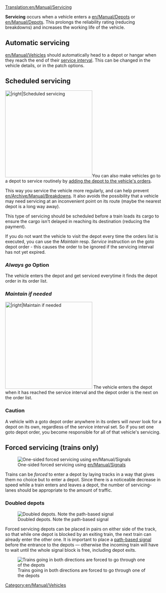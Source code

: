 [[Translation:en/Manual/Servicing]]

'''Servicing''' occurs when a vehicle enters a [[en/Manual/Depots]] or [[en/Manual/Depots]]. This prolongs the reliability rating (reducing breakdowns) and increases the working life of the vehicle.

==Automatic servicing==
[[en/Manual/Vehicles]] should automatically head to a depot or hangar when they reach the end of their [[en/Archive/Manual/Settings/Advanced Settings/Vehicles#servicing|service interval]]. This can be changed in the vehicle details, or in the patch options.

==Scheduled servicing==
[[File:en/Manual/Scheduled servicing.png|thumb|280px||right|Scheduled servicing]]You can also make vehicles go to a depot to service routinely by [[en/Archive/Manual/Settings/Allow goto depot orders|adding the depot to the vehicle's orders]]. 

This way you service the vehicle more regularly, and can help prevent [[en/Archive/Manual/Breakdowns]]. It also avoids the possibility that a vehicle may need servicing at an inconvenient point on its route (maybe the nearest depot is a long way away). 

This type of servicing should be scheduled before a train loads its cargo to ensure the cargo isn't delayed in reaching its destination (reducing the payment).

If you do not want the vehicle to visit the depot every time the orders list is executed, you can use the ''Maintain'' resp. ''Service'' instruction on the goto depot order - this causes the order to be ignored if the servicing interval has not yet expired.

=== ''Always go'' Option ===
The vehicle enters the depot and get serviced everytime it finds the depot order in its order list. 

=== ''Maintain if needed'' ===
[[File:en/Manual/Depot-order.png|thumb|280px||right|Maintain if needed]]
The vehicle enters the depot when it has reached the service interval and the depot order is the next on the order list.

=== Caution ===

A vehicle with a goto depot order anywhere in its orders will ''never'' look for a depot on its own, regardless of the service interval set. So if you set one goto depot order, you become responsible for all of that vehicle's servicing.

==Forced servicing (trains only)==

[[File:en/Manual/Forced servicing.png|thumb|right|One-sided forced servicing using [[en/Manual/Signals]]]]

Trains can be ''forced'' to enter a depot by laying tracks in a way that gives them no choice but to enter a depot. Since there is a noticeable decrease in speed while a train enters and leaves a depot, the number of servicing-lanes should be appropriate to the amount of traffic.

=== Doubled depots ===

[[File:en/Manual/Double-depot.png|thumb|right|Doubled depots. Note the path-based signal]]

Forced servicing depots can be placed in pairs on either side of the track, so that while one depot is blocked by an exiting train, the next train can already enter the other one. It is important to place a [[en/Manual/Signals#path-signals|path-based signal]] before the entrance to the depots — otherwise the incoming train will have to wait until the whole signal block is free, including depot exits.

[[File:en/Manual/Forced-servicing.png|thumb|right|Trains going in both directions are forced to go through one of the depots]]
 
[[Category:en/Manual/Vehicles]]